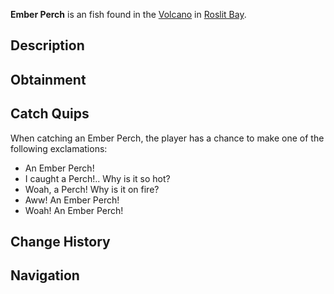 {{FishInfobox
|image          = Ember Perch.png
|rarity         = Unusual
|sea            = First Sea
|location       = [[Roslit Volcano]]
|sublocation    = 
|sources        = Fishing Rod
|radar_location = 
|xp             = 100
|weather        = Clear
|time           = 
|season         = 
|bait           = 
|base_weight    = 1.5
|base_value     = 160
|weight_range   = 1.1
|base_chance    = 80
|base_resil     = 40
}}
'''Ember Perch''' is an {{Rarity|Unusual}} fish found in the [[Roslit Bay#Roslit Volcano|Volcano]] in [[Roslit Bay]].

== Description ==
{{Description|The Ember Perch is a lava swimming fish with a resemblance to the fresh water 'Perch'. The Ember Perch is acute in volcanic habitats due to their thick skin and ability to turn coal and carbon into a food source.|Bestiary Entry}}

== Obtainment ==
{{Description|Found in volcanic regions.|Bestiary Hint}}
{{Fish Availability|
Roslit Bay/Roslit Volcano
|top_rods      = 
Training Rod\473395.65\491495.95;
Flimsy Rod\406607.06\321715.82;
Trident Rod\346767.26\166209.49;
Leviathan's Fang Rod\343615.29\176889.51;
Free Spirit Rod\333875.69\206441.33;
Resourceful Rod\188085.68\140370.21;
No-Life Rod\286616.18\229995.35;
Seraphic Rod\260494.34\225962.43;
Azure Of Lagoon\282569.08\223314.94;
Firefly Rod\243479.22\209326.88;
Astralhook Rod\254524.5\10331.3;
Ethereal Prism Rod\251624.94\63084.32;
Challenger's Rod\245704.13\206747.64;
Blazebringer Rod\243885.41\204359.67;
Rod Of The Forgotten Fang\236939.91\205913.76;
Verdant Shear Rod\230968.69\192294.16;
Zeus Rod\228523.65\191615.47;
Rod Of The Exalted One\218907.96\175429.86;
Rod Of The Depths\216634.46\186532.87;
Depthseeker Rod\211877.49\175907.35;
Volcanic Rod\208854.67\167955.95;
Reinforced Rod\200459.34\157067.16;
Avalanche Rod\199601.46\157387.11;
Magma Rod\165675.6\139356.71;
Steady Rod\109673.94\79207.66
|recommended   = Training Rod
}}

== Catch Quips ==
When catching an Ember Perch, the player has a chance to make one of the following exclamations:
* An Ember Perch!
* I caught a Perch!.. Why is it so hot?
* Woah, a Perch! Why is it on fire?
* Aww! An Ember Perch!
* Woah! An Ember Perch!

== Change History ==
{{Change History|{{subst:Current Version}}}}

== Navigation ==
{{Fish Navbox|Roslit Volcano}}